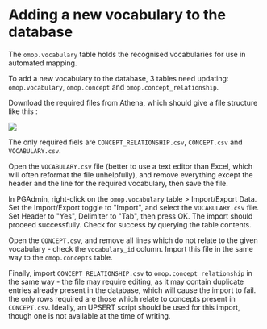 # Adding a new vocabulary to the database

The `omop.vocabulary` table holds the recognised vocabularies for use in automated mapping.

To add a new vocabulary to the database, 3 tables need updating: `omop.vocabulary`, `omop.concept` and `omop.concept_relationship`.

Download the required files from Athena, which should give a file structure like this :

![](/docs/Adding_a_vocab_file_structure.png)

The only required fiels are `CONCEPT_RELATIONSHIP.csv`, `CONCEPT.csv` and `VOCABULARY.csv`.

Open the `VOCABULARY.csv` file (better to use a text editor than Excel, which will often reformat the file unhelpfully),
and remove everything except the header and the line for the required vocabulary, then save the file.

In PGAdmin, right-click on the `omop.vocabulary` table > Import/Export Data. Set the Import/Export toggle to "Import",
and select the `VOCABULARY.csv` file. Set Header to "Yes", Delimiter to "Tab", then press OK. The import should proceed successfully.
Check for success by querying the table contents.

Open the `CONCEPT.csv`, and remove all lines which do not relate to the given vocabulary - check the `vocabulary_id` column.
Import this file in the same way to the `omop.concepts` table.

Finally, import `CONCEPT_RELATIONSHIP.csv` to `omop.concept_relationship` in the same way - the file may require editing,
as it may contain duplicate entries already present in the database, which will cause the import to fail. the only
rows required are those which relate to concepts present in `CONCEPT.csv`. Ideally, an UPSERT script should be used for
this import, though one is not available at the time of writing.
